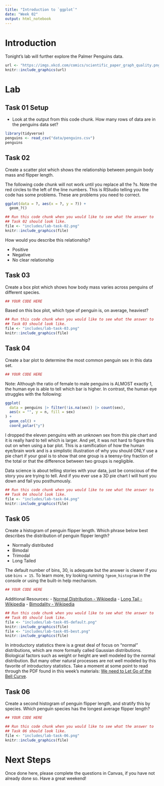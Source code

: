 ```yaml
---
title: "Introduction to `ggplot`"
date: "Week 02"
output: html_notebook
---
```




# Introduction

Tonight's lab will further explore the Palmer Penguins data.

```r
url <- "https://imgs.xkcd.com/comics/scientific_paper_graph_quality.png"
knitr::include_graphics(url)
```



# Lab

## Task 01 Setup

- Look at the output from this code chunk. How many rows of data are in the 
  penguins data set?

```r
library(tidyverse)
penguins <- read_csv("data/penguins.csv")
penguins
``` 

## Task 02

 Create a scatter plot which shows the relationship between penguin body mass and flipper length.

The following code chunk will not work until you replace all the ?s. Note the red circles to the left of the line numbers. This is RStudio telling you the code has some problems. These are problems you need to correct.

```r
ggplot(data = ?, aes(x = ?, y = ?)) +
  geom_?()
```

```r
## Run this code chunk when you would like to see what the answer to
## Task 02 should look like.
file <- "includes/lab-task-02.png"
knitr::include_graphics(file)
```

How would you describe this relationship?

- Positive
- Negative
- No clear relationship

## Task 03

Create a box plot which shows how body mass varies across penguins of different
species.

```r
## YOUR CODE HERE

```

Based on this box plot, which type of penguin is, on average, heaviest?

```r
## Run this code chunk when you would like to see what the answer to
## Task 03 should look like.
file <- "includes/lab-task-03.png"
knitr::include_graphics(file)
```

## Task 04

Create a bar plot to determine the most common penguin sex in this data set.

```r
## YOUR CODE HERE

```

Note: Although the ratio of female to male penguins is ALMOST exactly 1, the human eye is able to tell which bar is higher. In contrast, the human eye struggles with the following:

```r
ggplot(
  data = penguins |> filter(!is.na(sex)) |> count(sex),
  aes(x = "", y = n, fill = sex)
) +
  geom_col() +
  coord_polar("y")
```

I dropped the eleven penguins with an unknown sex from this pie chart and it is really hard to tell which is larger. And yet, it was not hard to figure this out on when using a bar plot. This is a ramification of how the human eye/brain work and is a simplistic illustration of why you should ONLY use a pie chart if your goal is to show that one group is a teensy-tiny fraction of the total or that the difference between two groups is negligible.

Data science is about telling stories with your data, just be conscious of the story you are trying to tell. And if you ever use a 3D pie chart I will hunt you down and fail you posthumously.

```r
## Run this code chunk when you would like to see what the answer to
## Task 04 should look like.
file <- "includes/lab-task-04.png"
knitr::include_graphics(file)
```

## Task 05

Create a histogram of penguin flipper length. Which phrase below best describes the distribution of penguin flipper length?

- Normally distributed
- Bimodal
- Trimodal
- Long Tailed   

The default number of bins, 30, is adequate but the answer is clearer if you use `bins = 15`. To learn more, try looking running `?geom_histogram` in the console or using the built-in help mechanism.

```r
## YOUR CODE HERE

```

Additional Resources:
- [Normal Distribution - Wikipedia](https://en.wikipedia.org/wiki/Normal_distribution)
- [Long Tail - Wikipedia](https://en.wikipedia.org/wiki/Long_tail)
- [Bimodality - Wikipedia](https://en.wikipedia.org/wiki/Multimodal_distribution)

```r
## Run this code chunk when you would like to see what the answer to
## Task 05 should look like.
file <- "includes/lab-task-05-default.png"
knitr::include_graphics(file)
file <- "includes/lab-task-05-best.png"
knitr::include_graphics(file)
```

In introductory statistics there is a great deal of focus on "normal" distributions, which are more formally called Gaussian distributions. Biological factors such as weight or height are well modeled by the normal distribution. But many other natural processes are not well modeled by this favorite of introductory statistics. Take a moment at some point to read through the PDF found in this week's materials: [We need to Let Go of the Bell Curve](/.We-Need-to-Let-Go-of-the-Bell-Curve.pdf).

## Task 06

Create a second histogram of penguin flipper length, and stratify this by species. Which penguin species has the longest average flipper length?

```r
## YOUR CODE HERE

```

```r
## Run this code chunk when you would like to see what the answer to
## Task 06 should look like.
file <- "includes/lab-task-06.png"
knitr::include_graphics(file)
```

# Next Steps

Once done here, please complete the questions in Canvas, if you have not already
done so. Have a great weekend!
   
